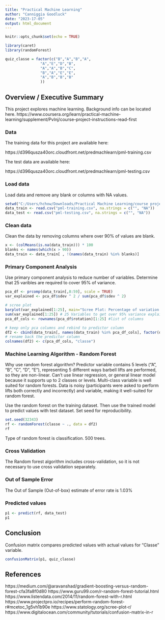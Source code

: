 ---
title: "Practical Machine Learning"
author: "Canniggia Goodluck"
date: "2023-17-05"
output: html_document
---

```{r setup, include=FALSE}
knitr::opts_chunk$set(echo = TRUE)

library(caret)
library(randomForest)

quiz_classe = factor(c("B","A","B","A",
                "A","E","D","B",
                "A","A","B","C",
                "B","A","E","E",
                "A","B","B","B"
                ))
```

## Overview / Executive Summary

This project explores machine learning. Background info can be located here.
https://www.coursera.org/learn/practical-machine-learning/supplement/PvInj/course-project-instructions-read-first

### Data 
The training data for this project are available here: 

https://d396qusza40orc.cloudfront.net/predmachlearn/pml-training.csv

The test data are available here:

https://d396qusza40orc.cloudfront.net/predmachlearn/pml-testing.csv

### Load data
Load data and remove any blank or columns with NA values.
```{r load_data}
setwd("C:/Users/hchow/Downloads/Practical Machine Learning/course project")
data_train <- read.csv("pml-training.csv", na.strings = c("", "NA"))
data_test <- read.csv("pml-testing.csv", na.strings = c("", "NA"))
```

### Clean data
Clean the data by removing columns where over 90% of values are blank.
```{r clean_data}
x <- (colMeans(is.na(data_train))) * 100
blanks <- names(which(x > 90))
data_train <- data_train[ , !(names(data_train) %in% blanks)]
```

### Primary Component Analysis
Use primary component analysis to reduce number of variables. Determine that 25 varibles are required to cover 95% of variance.
```{r pca_data}
pca_df <- prcomp(data_train[,8:59], scale = TRUE)
var_explained <- pca_df$sdev ^ 2 / sum(pca_df$sdev ^ 2)

# scree plot
barplot(var_explained[1:25], main="Scree Plot: Percentage of variation explained by each principal component", xlab="PCA", ylab = "variance explained")
sum(var_explained[1:25]) # 25 Variables to get over 95% variance explained
pca_df_cols <- rownames(pca_df$rotation)[1:25] #list of columns

# keep only pca columns and rebind to predictor column
df2 <- cbind(data_train[, names(data_train) %in% pca_df_cols], factor(data_train[,60]))
# rename back the predictor column
colnames(df2) <- c(pca_df_cols, "classe")

```

### Machine Learning Algorithm - Random Forest
Why use random forest algorithm? Predictor variable contains 5 levels ("A", "B", "C", "D", "E"), representing 5 different ways  barbell lifts are performed, so they are non-linear. Can't use linear regression, or general linear model because it supports up to 2 classes or levels. Multi-class variable is well suited for random forests. Data is noisy (participants were asked to perform lifts both correctly and incorrectly) and variable, making it well-suited for random forest. 

Use the random forest on the training dataset. Then use the trained model to predict values with test dataset. Set seed for reproducibility.
```{r random_forest_train}
set.seed(32343)
rf <- randomForest(classe ~ ., data = df2)
rf
```
Type of random forest is classification. 500 trees. 

### Cross Validation
The Random forest algorithm includes cross-validation, so it is not necessary to use cross validation separately.

### Out of Sample Error
The Out of Sample (Out-of-box) estimate of error rate is 1.03%

### Predicted values
```{r random_forest_predict}
p1 <- predict(rf, data_test)
p1
```

## Conclusion
Confusion matrix compares predicted values with actual values for "Classe" variable.
```{r random_forest_quiz}
confusionMatrix(p1, quiz_classe)
```

## References
https://medium.com/@aravanshad/gradient-boosting-versus-random-forest-cfa3fa8f0d80
https://www.guru99.com/r-random-forest-tutorial.html
https://www.listendata.com/2014/11/random-forest-with-r.html
https://www.projectpro.io/recipes/perform-random-forest-r#mcetoc_1g5vh1b90e
https://www.statology.org/scree-plot-r/
https://www.digitalocean.com/community/tutorials/confusion-matrix-in-r
